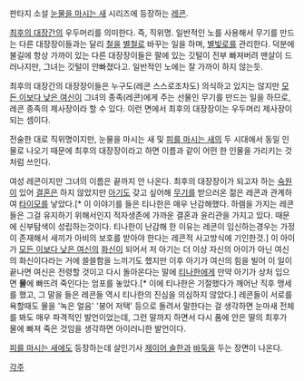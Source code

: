 판타지 소설 [[눈물을 마시는 새]] 시리즈에 등장하는 [[레콘]].

[[최후의 대장간]]의 우두머리를 의미한다. 즉, 직위명. 일반적인 노를 사용해서 무기를 만드는 다른 대장장이들과는 달리 [[철]]을 [[별철]]로 바꾸는 일을 하며, [[별빛로]]를 관리한다. 덕분에 불길에 항상 가까이 있는 다른 대장장이들은 팔에 있는 깃털이 전부 빠져버려 맨살이 드러나지만, 그녀는 깃털이 안빠졌다고. 일반적인 노에는 잘 가까이 하지 않는듯.

최후의 대장간의 대장장이들은 누구도(레콘 스스로조차도) 의식하고 있지는 않지만 [[모든 이보다 낮은 여신]]이 그녀의 종족(레콘)에게 주는 선물인 무기를 만드는 일을 하므로, 레콘 종족의 제사장이라 할 수 있다. 이런 면에서 최후의 대장장이는 우두머리 제사장이 되는 셈이다.

전술한 대로 직위명이지만, 눈물을 마시는 새 및 [[피를 마시는 새]]의 두 시대에서 동일 인물로 나오기 때문에 최후의 대장장이라고 하면 이름과 같이 어떤 한 인물을 가리키는 것 처럼 쓰인다. 

여성 레콘이지만 그녀의 이름은 끝까지 안 나온다.
최후의 대장장이가 되고자 하는 [[숙원]]이 있어 [[결혼]]은 하지 않았지만 [[아기]]도 갖고 싶어해 [[무기]]를 받으러온 젊은 레콘과 관계하여 [[타이모]]를 낳았다.[* 이 이야기를 들은 티나한은 매우 난감해했다. 하렘을 가지는 레콘들은 그걸 유지하기 위해서인지 적자생존에 가까운 결혼과 윤리관을 가지고 있다. 때문에 신부탐색이 성립하는것이다. 티나한이 난감해 한 이유는 레콘이 임신하는경우는 가정이 존재해서 새끼가 아비의 보호를 받아야 한다는 레콘적 사고방식에 기인한것.] 이 아이가 [[모든 이보다 낮은 여신]]의 [[화신]]이 되어서 저 아기는 더 이상 자신의 아이가 아닌 여신의 화신이다라는 거에 쓸쓸함을 느끼기도 했지만 이후 아기가 여신의 힘을 빌어 이 일이 끝나면 여신은 전령할 것이고 다시 돌아온다는 말에 [[티나한]]에게 만약 아기가 상처 입으면 '''물'''에 빠뜨려 죽인다는 엄포를 놓았다.[* 이에 티나한은 기절했다가 깨어난 직후 맹세를 했고, 그 말을 들은 레콘들 역시 티나한의 진심을 의심하지 않았다.] 레콘들이 서로를 욕할때도 물을 '녹은 얼음' '붕어 저택' 등으로 돌려서 말한다는 걸 생각하면 눈마새 전체를 봐도 매우 파격적인 발언이었는데, 그런 말까지 하면서 다시 품에 안은 딸의 최후가 물에 빠져 죽은 것임을 생각하면 아이러니한 발언이다.

[[피를 마시는 새]]에도 등장하는데 살인기사 [[제이어 솔한]]과 [[바둑]]을 두는 장면이 나온다.

[[각주]]
